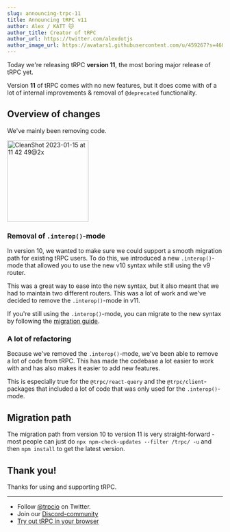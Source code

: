 ```yaml
---
slug: announcing-trpc-11
title: Announcing tRPC v11
author: Alex / KATT 🐱
author_title: Creator of tRPC
author_url: https://twitter.com/alexdotjs
author_image_url: https://avatars1.githubusercontent.com/u/459267?s=460&v=4
---
```



Today we're releasing tRPC **version 11**, the most boring major release of tRPC yet.

Version **11** of tRPC comes with no new features, but it does come with of a lot of internal improvements & removal of `@deprecated` functionality.

## Overview of changes

We've mainly been removing code.

<img
  width="190"
  alt="CleanShot 2023-01-15 at 11 42 49@2x"
  src="https://user-images.githubusercontent.com/459267/212536152-f29cd19f-7b69-49d0-9bbc-53a7dc07a849.png"
/>

### Removal of `.interop()`-mode

In version 10, we wanted to make sure we could support a smooth migration path for existing tRPC users. To do this, we introduced a new `.interop()`-mode that allowed you to use the new v10 syntax while still using the v9 router.

This was a great way to ease into the new syntax, but it also meant that we had to maintain two different routers. This was a lot of work and we've decided to remove the `.interop()`-mode in v11.

If you're still using the `.interop()`-mode, you can migrate to the new syntax by following the [migration guide](https://trpc.io/docs/v10/migrate-from-v9-to-v10).

### A lot of refactoring

Because we've removed the `.interop()`-mode, we've been able to remove a lot of code from tRPC. This has made the codebase a lot easier to work with and has also makes it easier to add new features.

This is especially true for the `@trpc/react-query` and the `@trpc/client`-packages that included a lot of code that was only used for the `.interop()`-mode.

## Migration path

The migration path from version 10 to version 11 is very straight-forward - most people can just do `npx npm-check-updates --filter /trpc/ -u` and then `npm install` to get the latest version.

## Thank you!

Thanks for using and supporting tRPC.

---

- Follow [@trpcio](https://twitter.com/trpcio) on Twitter.
- Join our [Discord-community](https://trpc.io/discord)
- [Try out tRPC in your browser](https://trpc.io/#try-it-out)

<GithubSponsorButton />
